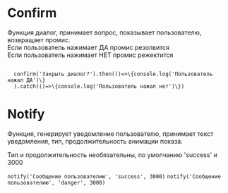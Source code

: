 # Confirm

Функция диалог, принимает вопрос, показывает пользователю, возвращает промис. \
Если пользователь нажимает ДА промис резолвится\
Если пользователь нажимает НЕТ промис режектится

<code>
  confirm('Закрыть диалог?').then(()=>\{console.log('Пользователь нажал ДА')\}
  ).catch(()=>\{console.log('Пользователь нажал нет')\})
</code>

# Notify

Функция, генерирует уведомление пользователю, принимает текст уведомления, тип, продолжительность анимации показа.

Тип и продолжительность необязательны, по умолчанию 'success' и 3000

<code>notify('Сообщение пользователию', 'success', 3000)</code>
<code>notify('Сообщение пользователию', 'danger', 3000)</code>
